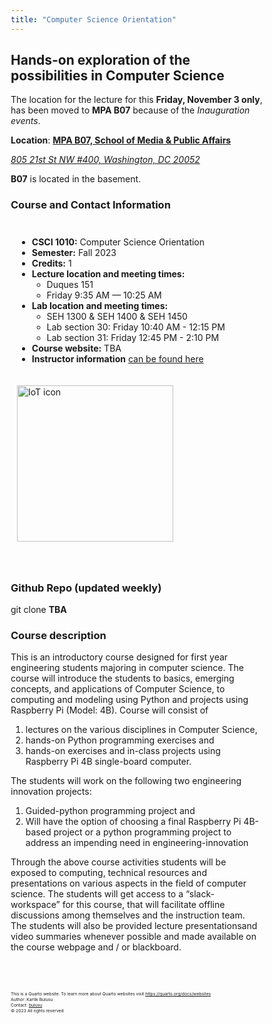 ```yaml
---
title: "Computer Science Orientation"
---
```


<h2>Hands-on exploration of the possibilities in Computer Science</h2>

:::{.callout-important title="Location change"}
The location for the lecture for this **Friday, November 3 only**, has been moved to **MPA B07** because of the _Inauguration events_.

**Location**: <u>__MPA B07, School of Media & Public Affairs__</u>

[_805 21st St NW #400, Washington, DC 20052_](https://www.google.com/maps/dir//school+of+media+and+public+affairs/data=!4m6!4m5!1m1!4e2!1m2!1m1!1s0x89b7b7b08af3296f:0x3e32dedd82d144b3?sa=X&ved=2ahUKEwjhzKDZsKOCAxVauIkEHfzUD4YQ9Rd6BAhOEAA)

**B07** is located in the basement.
:::

<style>
* {
  box-sizing: border-box;
}
/* Create two unequal columns that floats next to each other */
.column {
  float: left;
  padding: 10px;
  /* height: 350px; Should be removed. Only for demonstration */
}

.left {
  width: 25%;
}

.right {
  width: 75%;
}

/* Clear floats after the columns */
.row:after {
  content: "";
  display: table;
  clear: both;
}
</style>

### Course and Contact Information

<div class="row">
 <div class="column">
- **CSCI 1010:** Computer Science Orientation
- **Semester:**  Fall 2023
- **Credits:** 1
- **Lecture location and meeting times:** 
  - Duques 151
  - Friday 9:35 AM — 10:25 AM
- **Lab location and meeting times:**  
  - SEH 1300 \& SEH 1400 \& SEH 1450
  - Lab section 30: Friday 10:40 AM - 12:15 PM 
  - Lab section 31: Friday 12:45 PM - 2:10 PM
- **Course website:** TBA
<!-- - **Course website:** [https://gwu-csci3907.github.io](https://gwu-csci3907.github.io) -->
- **Instructor information** [can be found here](/instructor.qmd)
 </div>

 <div class="column">
 <!-- "float: left;  -->
 <img src="/images/CS1010.png" alt="IoT icon" style="object-fit:contain width:250px;height:250px; margin-right: 10px;" /><br>
<!--  <p><font size="1">IoT by Alla Zaleuska from <a href="https://thenounproject.com/browse/icons/term/iot/" target="_blank" title="IoT Icons">Noun Project</a></font></p> -->
 </div>
</div>

<br>

### Github Repo (updated weekly)
git clone **TBA**

### Course description
This is an introductory course designed for first year engineering students majoring in computer science. The course will introduce the students to basics, emerging concepts, and applications of Computer Science, to computing and modeling using Python and projects using Raspberry Pi (Model: 4B). Course will consist of

1. lectures on the various disciplines in Computer Science,
2. hands-on Python programming exercises and
3. hands-on exercises and in-class projects using Raspberry Pi 4B single-board computer.

The students will work on the following two engineering innovation projects:

1. Guided-python programming project and
2. Will have the option of choosing a final Raspberry Pi 4B-based project or a python programming project to address an impending need in engineering-innovation

Through the above course activities students will be exposed to computing, technical resources and presentations on various aspects in the field of computer science. The students will get access to a “slack-workspace” for this course, that will facilitate offline discussions among themselves and the instruction team. The students will also be provided lecture presentationsand video summaries whenever possible and made available on the course webpage and / or blackboard.



<br><br>
<footer>
  <p><small><small><small><small>This is a Quarto website. To learn more about Quarto websites visit <https://quarto.org/docs/websites>.<br>
  Author: Kartik Bulusu<br>
  Contact: <a href="mailto:bulusu@gwu.edu">bulusu</a><br>
  &copy; 2023 All rights reserved</small></small></small></small></p>
</footer>

